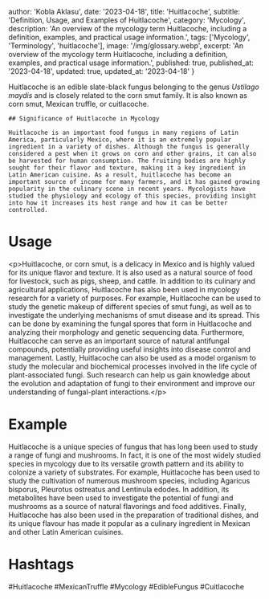 
  author: 'Kobla Aklasu',
  date: '2023-04-18',
  title: 'Huitlacoche',
  subtitle: 'Definition, Usage, and Examples of Huitlacoche',
  category: 'Mycology',
  description: 'An overview of the mycology term Huitlacoche, including a definition, examples, and practical usage information.',
  tags: ['Mycology', 'Terminology', 'huitlacoche'],
  image: '/img/glossary.webp',
  excerpt: 'An overview of the mycology term Huitlacoche, including a definition, examples, and practical usage information.',
  published: true,
  published_at: '2023-04-18',
  updated: true,
  updated_at: '2023-04-18'
}




Huitlacoche is an edible slate-black fungus belonging to the genus _Ustilago maydis_ and is closely related to the corn smut family. It is also known as corn smut, Mexican truffle, or cuitlacoche. 
    
    ## Significance of Huitlacoche in Mycology
    
    Huitlacoche is an important food fungus in many regions of Latin America, particularly Mexico, where it is an extremely popular ingredient in a variety of dishes. Although the fungus is generally considered a pest when it grows on corn and other grains, it can also be harvested for human consumption. The fruiting bodies are highly sought for their flavor and texture, making it a key ingredient in Latin American cuisine. As a result, huitlacoche has become an important source of income for many farmers, and it has gained growing popularity in the culinary scene in recent years. Mycologists have studied the physiology and ecology of this species, providing insight into how it increases its host range and how it can be better controlled.

# Usage

&lt;p&gt;Huitlacoche, or corn smut, is a delicacy in Mexico and is highly valued for its unique flavor and texture. It is also used as a natural source of food for livestock, such as pigs, sheep, and cattle. In addition to its culinary and agricultural applications, Huitlacoche has also been used in mycology research for a variety of purposes. For example, Huitlacoche can be used to study the genetic makeup of different species of smut fungi, as well as to investigate the underlying mechanisms of smut disease and its spread. This can be done by examining the fungal spores that form in Huitlacoche and analyzing their morphology and genetic sequencing data. Furthermore, Huitlacoche can serve as an important source of natural antifungal compounds, potentially providing useful insights into disease control and management. Lastly, Huitlacoche can also be used as a model organism to study the molecular and biochemical processes involved in the life cycle of plant-associated fungi. Such research can help us gain knowledge about the evolution and adaptation of fungi to their environment and improve our understanding of fungal-plant interactions.&lt;/p&gt;

# Example

Huitlacoche is a unique species of fungus that has long been used to study a range of fungi and mushrooms. In fact, it is one of the most widely studied species in mycology due to its versatile growth pattern and its ability to colonize a variety of substrates. For example, Huitlacoche has been used to study the cultivation of numerous mushroom species, including Agaricus bisporus, Pleurotus ostreatus and Lentinula edodes. In addition, its metabolites have been used to investigate the potential of fungi and mushrooms as a source of natural flavorings and food additives. Finally, Huitlacoche has also been used in the preparation of traditional dishes, and its unique flavour has made it popular as a culinary ingredient in Mexican and other Latin American cuisines.

# Hashtags

#Huitlacoche #MexicanTruffle #Mycology #EdibleFungus #Cuitlacoche

